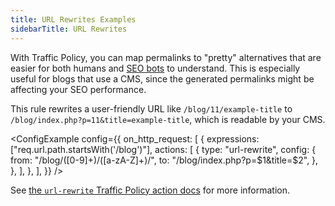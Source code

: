 ```yaml
---
title: URL Rewrites Examples
sidebarTitle: URL Rewrites
---
```




With Traffic Policy, you can map permalinks to "pretty" alternatives that are easier for both humans and [SEO bots](https://developers.google.com/search/docs/crawling-indexing/googlebot) to understand. This is especially useful for blogs that use a CMS, since the generated permalinks might be affecting your SEO performance.

This rule rewrites a user-friendly URL like
`/blog/11/example-title` to `/blog/index.php?p=11&title=example-title`, which is readable by your CMS.

<ConfigExample
	config={{
		on_http_request: [
			{
				expressions: ["req.url.path.startsWith('/blog')"],
				actions: [
					{
						type: "url-rewrite",
						config: {
							from: "/blog/([0-9]+)/([a-zA-Z]+)/",
							to: "/blog/index.php?p=$1&title=$2",
						},
					},
				],
			},
		],
	}}
/>

See [the `url-rewrite` Traffic Policy action docs](/traffic-policy/actions/url-rewrite/) for more information.

